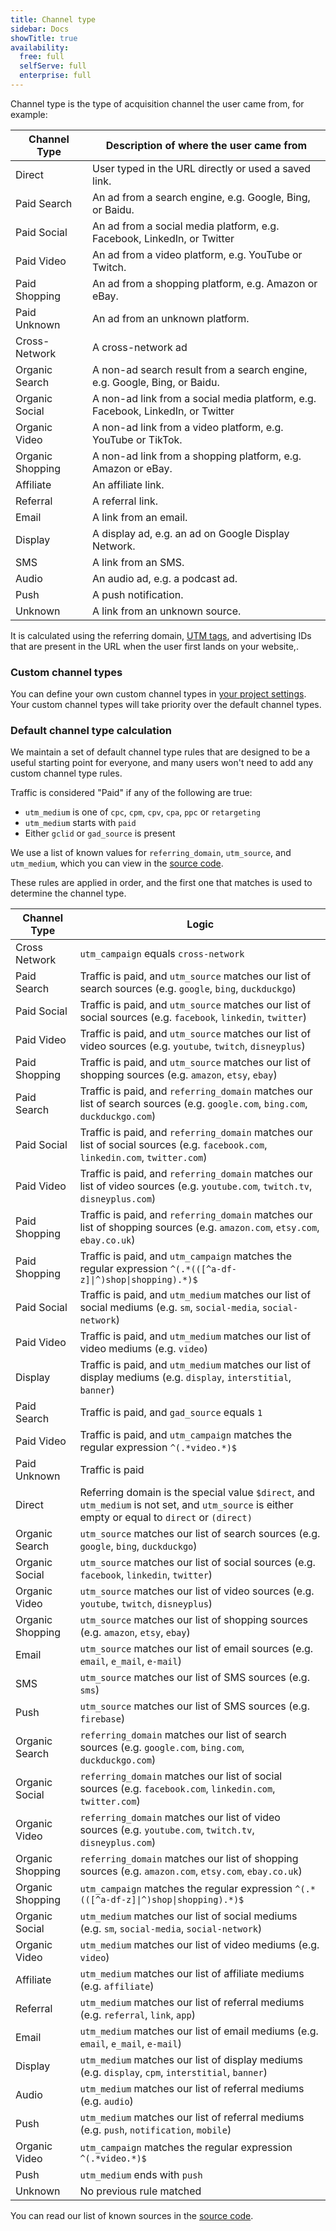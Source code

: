```yaml
---
title: Channel type
sidebar: Docs
showTitle: true
availability:
  free: full
  selfServe: full
  enterprise: full
---
```




Channel type is the type of acquisition channel the user came from, for example:

| Channel Type     | Description of where the user came from                                         |
|------------------|---------------------------------------------------------------------------------|
| Direct           | User typed in the URL directly or used a saved link.                            |
| Paid Search      | An ad from a search engine, e.g. Google, Bing, or Baidu.                        |
| Paid Social      | An ad from a social media platform, e.g. Facebook, LinkedIn, or Twitter         |
| Paid Video       | An ad from a video platform, e.g. YouTube or Twitch.                            |
| Paid Shopping    | An ad from a shopping platform, e.g. Amazon or eBay.                            |
| Paid Unknown     | An ad from an unknown platform.                                                 |
| Cross-Network    | A cross-network ad                                                              |
| Organic Search   | A non-ad search result from a search engine, e.g. Google, Bing, or Baidu.       |
| Organic Social   | A non-ad link from a social media platform, e.g. Facebook, LinkedIn, or Twitter |
| Organic Video    | A non-ad link from a video platform, e.g. YouTube or TikTok.                    |
| Organic Shopping | A non-ad link from a shopping platform, e.g. Amazon or eBay.                    |
| Affiliate        | An affiliate link.                                                              |
| Referral         | A referral link.                                                                |
| Email            | A link from an email.                                                           |
| Display          | A display ad, e.g. an ad on Google Display Network.                             |
| SMS              | A link from an SMS.                                                             |
| Audio            | An audio ad, e.g. a podcast ad.                                                 |
| Push             | A push notification.                                                            |
| Unknown          | A link from an unknown source.                                                  |

It is calculated using the referring domain, [UTM tags](/docs/data/utm-segmentation), and advertising IDs that are present in the URL when the user first lands on your website,.

### Custom channel types

<ProductScreenshot
    imageLight={ImgCustomChannelLight}
    imageDark={ImgCustomChannelDark}
/>

You can define your own custom channel types in [your project settings](https://us.posthog.com/settings/project-web-analytics). Your custom channel types will take priority over the default channel types.

### Default channel type calculation

We maintain a set of default channel type rules that are designed to be a useful starting point for everyone, and many users won't need to add any custom channel type rules.

Traffic is considered "Paid" if any of the following are true:

* `utm_medium` is one of `cpc`, `cpm`, `cpv`, `cpa`, `ppc` or `retargeting`
* `utm_medium` starts with `paid`
* Either `gclid` or `gad_source` is present

We use a list of known values for `referring_domain`, `utm_source`, and `utm_medium`, which you can view in the [source code](https://github.com/PostHog/posthog/blob/master/posthog/models/channel_type/channel_definitions.json).

These rules are applied in order, and the first one that matches is used to determine the channel type.

| Channel Type     | Logic                                                                                                                                             |
|------------------|---------------------------------------------------------------------------------------------------------------------------------------------------|
| Cross Network    | `utm_campaign` equals `cross-network`                                                                                                             |
| Paid Search      | Traffic is paid, and `utm_source` matches our list of search sources (e.g. `google`, `bing`, `duckduckgo`)                                        |
| Paid Social      | Traffic is paid, and `utm_source` matches our list of social sources (e.g. `facebook`, `linkedin`, `twitter`)                                     |
| Paid Video       | Traffic is paid, and `utm_source` matches our list of video sources (e.g. `youtube`, `twitch`, `disneyplus`)                                      |
| Paid Shopping    | Traffic is paid, and `utm_source` matches our list of shopping sources (e.g. `amazon`, `etsy`, `ebay`)                                            |
| Paid Search      | Traffic is paid, and `referring_domain` matches our list of search sources (e.g. `google.com`, `bing.com`, `duckduckgo.com`)                      |
| Paid Social      | Traffic is paid, and `referring_domain` matches our list of social sources (e.g. `facebook.com`, `linkedin.com`, `twitter.com`)                   |
| Paid Video       | Traffic is paid, and `referring_domain` matches our list of video sources (e.g. `youtube.com`, `twitch.tv`, `disneyplus.com`)                     |
| Paid Shopping    | Traffic is paid, and `referring_domain` matches our list of shopping sources (e.g. `amazon.com`, `etsy.com`, `ebay.co.uk`)                        |
| Paid Shopping    | Traffic is paid, and `utm_campaign` matches the regular expression <code class="text-inherit p-1 rounded bg-accent dark:bg-accent-dark border border-light dark:border-dark !text-[13px]">^(.&#42;((&#91;^a-df-z&#93;&#124;^)shop&#124;shopping).&#42;)$</code> |
| Paid Social      | Traffic is paid, and `utm_medium` matches our list of social mediums (e.g. `sm`, `social-media`, `social-network`)                                |
| Paid Video       | Traffic is paid, and `utm_medium` matches our list of video mediums (e.g. `video`)                                                                |
| Display          | Traffic is paid, and `utm_medium` matches our list of display mediums (e.g. `display`, `interstitial`, `banner`)                                  |
| Paid Search      | Traffic is paid, and `gad_source` equals `1`                                                                                                      |
| Paid Video       | Traffic is paid, and `utm_campaign` matches the regular expression `^(.*video.*)$`                                                                |
| Paid Unknown     | Traffic is paid                                                                                                                                   |
| Direct           | Referring domain is the special value `$direct`, and `utm_medium` is not set, and `utm_source` is either empty or equal to `direct` or `(direct)` |
| Organic Search   | `utm_source` matches our list of search sources (e.g. `google`, `bing`, `duckduckgo`)                                                             |
| Organic Social   | `utm_source` matches our list of social sources (e.g. `facebook`, `linkedin`, `twitter`)                                                          |
| Organic Video    | `utm_source` matches our list of video sources (e.g. `youtube`, `twitch`, `disneyplus`)                                                           |
| Organic Shopping | `utm_source` matches our list of shopping sources (e.g. `amazon`, `etsy`, `ebay`)                                                                 |
| Email            | `utm_source` matches our list of email sources (e.g. `email`, `e_mail`, `e-mail`)                                                                 |
| SMS              | `utm_source` matches our list of SMS sources (e.g. `sms`)                                                                                         |
| Push             | `utm_source` matches our list of SMS sources (e.g. `firebase`)                                                                                    |
| Organic Search   | `referring_domain` matches our list of search sources (e.g. `google.com`, `bing.com`, `duckduckgo.com`)                                           |
| Organic Social   | `referring_domain` matches our list of social sources (e.g. `facebook.com`, `linkedin.com`, `twitter.com`)                                        |
| Organic Video    | `referring_domain` matches our list of video sources (e.g. `youtube.com`, `twitch.tv`, `disneyplus.com`)                                          |
| Organic Shopping | `referring_domain` matches our list of shopping sources (e.g. `amazon.com`, `etsy.com`, `ebay.co.uk`)                                             |
| Organic Shopping | `utm_campaign` matches the regular expression <code class="text-inherit p-1 rounded bg-accent dark:bg-accent-dark border border-light dark:border-dark !text-[13px]">^(.&#42;((&#91;^a-df-z&#93;&#124;^)shop&#124;shopping).&#42;)$</code>|
| Organic Social   | `utm_medium` matches our list of social mediums (e.g. `sm`, `social-media`, `social-network`)                                                     |
| Organic Video    | `utm_medium` matches our list of video mediums (e.g. `video`)                                                                                     |
| Affiliate        | `utm_medium` matches our list of affiliate mediums (e.g. `affiliate`)                                                                             |
| Referral         | `utm_medium` matches our list of referral mediums (e.g. `referral`, `link`, `app`)                                                                |
| Email            | `utm_medium` matches our list of email mediums (e.g. `email`, `e_mail`, `e-mail`)                                                                 |
| Display          | `utm_medium` matches our list of display mediums  (e.g. `display`, `cpm`, `interstitial`, `banner`)                                               |
| Audio            | `utm_medium` matches our list of referral mediums (e.g. `audio`)                                                                                  |
| Push             | `utm_medium` matches our list of referral mediums (e.g. `push`, `notification`, `mobile`)                                                         |
| Organic Video    | `utm_campaign` matches the regular expression `^(.*video.*)$`                                                                                     |
| Push             | `utm_medium` ends with `push`                                                                                                                     |
| Unknown          | No previous rule matched                                                                                                                          |

You can read our list of known sources in the [source code](https://github.com/PostHog/posthog/blob/master/posthog/models/channel_type/channel_definitions.json).
